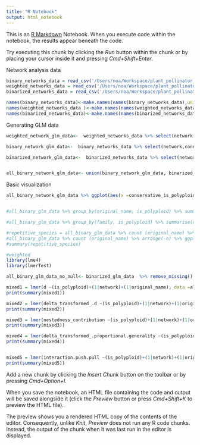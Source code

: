 ```yaml
---
title: "R Notebook"
output: html_notebook
---
```


This is an [R Markdown](http://rmarkdown.rstudio.com) Notebook. When you execute code within the notebook, the results appear beneath the code. 

Try executing this chunk by clicking the *Run* button within the chunk or by placing your cursor inside it and pressing *Cmd+Shift+Enter*. 

Network analysis data

```r
binary_networks_data = read_csv('/Users/noa/Workspace/plant_pollinator_networks_data/binary_networks/network_features_with_classification.csv') %>% filter (!network %in% c('46.csv','48.csv','50.csv','51.csv','54.csv','55.csv','56.csv','57.csv','61.csv','62.csv','63.csv','64.csv','66.csv','70.csv','71.csv','72.csv','73.csv') )
weighted_networks_data = read_csv('/Users/noa/Workspace/plant_pollinator_networks_data/weighted_networks/network_features_with_classification.csv') %>% filter (!network %in% c('106.csv','107.csv','156.csv','157.csv','158.csv','159.csv'))
binarized_networks_data = read_csv('/Users/noa/Workspace/plant_pollinator_networks_data/binarized_networks/network_features_with_classification.csv')  %>% filter (!network %in% c('106.csv','107.csv','156.csv','157.csv','158.csv','159.csv'))

names(binary_networks_data)<-make.names(names(binary_networks_data),unique = TRUE)
names(weighted_networks_data )<-make.names(names(weighted_networks_data ),unique = TRUE)
names(binarized_networks_data)<-make.names(names(binarized_networks_data),unique = TRUE)


```



Generating GLM data

```r
weighted_network_glm_data<-  weighted_networks_data %>% select(network,connectance,weighted.NODF,H2,extinction.slope.LL,robustness.LL,robustness_mean, delta_transformed_.vulnerability.LL, delta_transformed_.Shannon.diversity,delta_transformed_.togetherness.LL, conservative_is_polyploid_poly_frac,conservative_is_polyploid_missing_frac) 

binary_network_glm_data<-  binary_networks_data %>% select(network,connectance,weighted.NODF,H2,extinction.slope.LL,robustness.LL,robustness_mean, delta_transformed_.vulnerability.LL, delta_transformed_.Shannon.diversity,delta_transformed_.togetherness.LL,conservative_is_polyploid_poly_frac,conservative_is_polyploid_missing_frac) 

binarized_network_glm_data<-  binarized_networks_data %>% select(network,connectance,weighted.NODF,H2,extinction.slope.LL,robustness.LL,robustness_mean, delta_transformed_.vulnerability.LL, delta_transformed_.Shannon.diversity,delta_transformed_.togetherness.LL,conservative_is_polyploid_poly_frac,conservative_is_polyploid_missing_frac) 


all_binary_network_glm_data<- union(binary_network_glm_data, binarized_network_glm_data)

```


Basic visualization

```r
all_binary_network_glm_data %>% ggplot(aes(x =conservative_is_polyploid_poly_frac , y=  color= is_polyploid))+ geom_point()


#all_binary_glm_data %>% group_by(original_name, is_polyploid) %>% summarise(d_per_name = mean(d)) %>% ggplot(aes(x =d_per_name , color= is_polyploid))+ #geom_density()

#all_binary_glm_data %>% group_by(family, is_polyploid) %>% summarise(d_per_family = mean(d)) %>% ggplot(aes(x =d_per_family , color= is_polyploid))+ #geom_density()

```

```r
#repetitive_species = all_binary_glm_data %>% count (original_name) %>% arrange(-n)
#all_binary_glm_data %>% count (original_name) %>% arrange(-n) %>% ggplot(aes(x=n))+geom_histogram()
#summary(repetitive_species)
```



```r
#weighted
library(lme4)
library(lmerTest)

all_binary_glm_data_no_null<- binarized_glm_data  %>% remove_missing() #%>% filter (pct_missing>0.6, pct_poli>0, pct_poli<1)

mixed1 = lmer(d ~(is_polyploid)+(1|network)+(1|original_name), data =all_binary_glm_data_no_null)
print(summary(mixed1))

mixed2 = lmer(delta_transformed_.d ~(is_polyploid)+(1|network)+(1|original_name), data = all_binary_glm_data_no_null)
print(summary(mixed2))

mixed3 = lmer(nestedness_contribution ~(is_polyploid)+(1|network)+(1|original_name), data = all_binary_glm_data_no_null) 
print(summary(mixed3))

mixed4 = lmer(delta_transformed_.proportional.generality ~(is_polyploid)+(1|network)+(1|original_name), data = all_binary_glm_data_no_null) 
print(summary(mixed4))


mixed5 = lmer(interaction.push.pull ~(is_polyploid)+(1|network)+(1|original_name), data = all_binary_glm_data_no_null) 
print(summary(mixed5))
```

Add a new chunk by clicking the *Insert Chunk* button on the toolbar or by pressing *Cmd+Option+I*.

When you save the notebook, an HTML file containing the code and output will be saved alongside it (click the *Preview* button or press *Cmd+Shift+K* to preview the HTML file). 

The preview shows you a rendered HTML copy of the contents of the editor. Consequently, unlike *Knit*, *Preview* does not run any R code chunks. Instead, the output of the chunk when it was last run in the editor is displayed.

